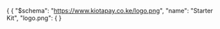 {
  {
  "$schema": "https://www.kiotapay.co.ke/logo.png",
  "name": "Starter Kit",
  "logo.png":
  {
}